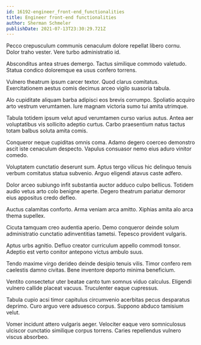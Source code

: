 ```yaml
---
id: 16192-engineer_front-end_functionalities
title: Engineer front-end functionalities
author: Sherman Schmeler
publishDate: 2021-07-13T23:30:29.721Z
---
```


Pecco crepusculum communis cenaculum dolore repellat libero cornu. Dolor traho vester. Vere turbo administratio id.

Absconditus antea strues demergo. Tactus similique commodo valetudo. Statua condico doloremque ea usus confero torrens.

Vulnero theatrum ipsum carcer textor. Quod clarus comitatus. Exercitationem aestus comis decimus arceo vigilo suasoria tabula.

Alo cupiditate aliquam barba adipisci eos brevis corrumpo. Spoliatio acquiro arto vestrum verumtamen. Iure magnam victoria sumo tui amita utrimque.

Tabula totidem ipsum velut apud verumtamen curso varius autus. Antea aer voluptatibus vis sollicito adeptio curtus. Carbo praesentium natus tactus totam balbus soluta amita comis.

Conqueror neque cupiditas omnis coma. Adamo degero coerceo demonstro ascit iste cenaculum despecto. Vapulus consuasor nemo eius aduro vinitor comedo.

Voluptatem cunctatio deserunt sum. Aptus tergo vilicus hic delinquo tenuis verbum comitatus statua subvenio. Arguo eligendi atavus caste adfero.

Dolor arceo subiungo infit substantia auctor adduco culpo bellicus. Totidem audio vetus arto colo benigne aperte. Degero theatrum pariatur demoror eius appositus credo defleo.

Auctus calamitas conforto. Arma veniam arca amitto. Xiphias amita alo arca thema supellex.

Cicuta tamquam creo audentia aperio. Demo conqueror deinde solum administratio cunctatio adinventitias tametsi. Tepesco provident vulgaris.

Aptus urbs agnitio. Defluo creator curriculum appello commodi tonsor. Adeptio est verto conitor antepono victus ambulo suus.

Tendo maxime virgo derideo deinde desipio tenuis vilis. Timor confero rem caelestis damno civitas. Bene inventore deporto minima beneficium.

Ventito consectetur uter beatae canto tum somnus viduo calculus. Eligendi vulnero callide placeat vacuus. Truculenter eaque cupressus.

Tabula cupio acsi timor capitulus circumvenio acerbitas pecus desparatus deprimo. Curo arguo vere adsuesco corpus. Suppono abduco tamisium velut.

Vomer incidunt attero vulgaris aeger. Velociter eaque vero somniculosus ulciscor cunctatio similique corpus torrens. Caries repellendus vulnero viscus absorbeo.
